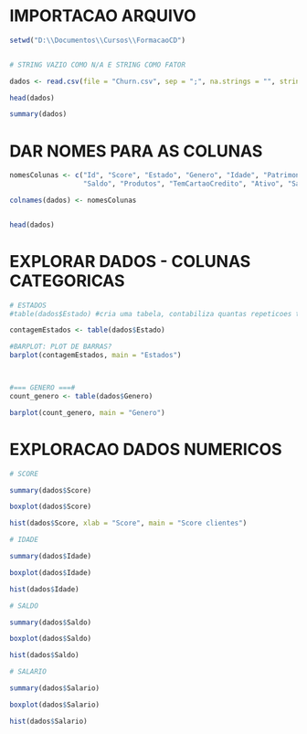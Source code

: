 
# IMPORTACAO ARQUIVO

```r


setwd("D:\\Documentos\\Cursos\\FormacaoCD")


# STRING VAZIO COMO N/A E STRING COMO FATOR

dados <- read.csv(file = "Churn.csv", sep = ";", na.strings = "", stringsAsFactors = T)

head(dados)

summary(dados)


```


# DAR NOMES PARA AS COLUNAS

```r

nomesColunas <- c("Id", "Score", "Estado", "Genero", "Idade", "Patrimonio", 
                  "Saldo", "Produtos", "TemCartaoCredito", "Ativo", "Salario", "Saiu")

colnames(dados) <- nomesColunas


head(dados)


```



# EXPLORAR DADOS - COLUNAS CATEGORICAS

```r

# ESTADOS
#table(dados$Estado) #cria uma tabela, contabiliza quantas repeticoes tem pra cada item

contagemEstados <- table(dados$Estado)

#BARPLOT: PLOT DE BARRAS?
barplot(contagemEstados, main = "Estados")



#=== GENERO ===#
count_genero <- table(dados$Genero)

barplot(count_genero, main = "Genero")


```

# EXPLORACAO DADOS NUMERICOS

```r

# SCORE

summary(dados$Score)

boxplot(dados$Score)

hist(dados$Score, xlab = "Score", main = "Score clientes")

```


```r

# IDADE

summary(dados$Idade)

boxplot(dados$Idade)

hist(dados$Idade)

```



```r

# SALDO

summary(dados$Saldo)

boxplot(dados$Saldo)

hist(dados$Saldo)

```


```r

# SALARIO

summary(dados$Salario)

boxplot(dados$Salario)

hist(dados$Salario)

```

